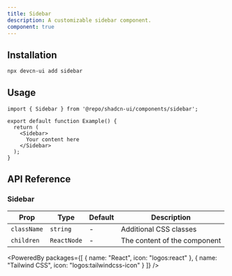 ```yaml
---
title: Sidebar
description: A customizable sidebar component.
component: true
---
```


<ComponentPreview name="sidebar" />

## Installation

```bash
npx devcn-ui add sidebar
```

## Usage

```tsx
import { Sidebar } from '@repo/shadcn-ui/components/sidebar';

export default function Example() {
  return (
    <Sidebar>
      Your content here
    </Sidebar>
  );
}
```

## API Reference

### Sidebar

| Prop | Type | Default | Description |
| --- | --- | --- | --- |
| `className` | `string` | - | Additional CSS classes |
| `children` | `ReactNode` | - | The content of the component |

<PoweredBy packages={[
  { name: "React", icon: "logos:react" },
  { name: "Tailwind CSS", icon: "logos:tailwindcss-icon" }
]} />
